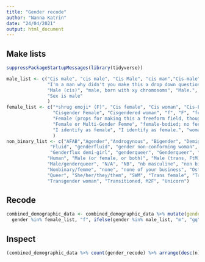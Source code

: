```yaml
---
title: "Gender recode"
author: "Nanna Katrin"
date: "24/04/2021"
output: html_document
---
```


## Make lists

```r
suppressPackageStartupMessages(library(tidyverse))

male_list <- c("Cis male", "cis male", "Cis Male", "cis man","Cis-male", "cisdude", "Cisgender male", "Dude",
               "I'm a man why didn't you make this a drop down question. You should of asked sex? And I would of answered yes please. Seriously how much text can this take?", "m", "M", "M|", "mail", "male", "Male", "MALE",
               "Male (cis)", "male, born with xy chromosoms", "Male.", "Malel", "Malr", "man", "Man",  "mtf", 
               "Sex is male"
               )
female_list <- c("*shrug emoji* (F)", "Cis female", "Cis woman", "Cis-Female", "Cis-woman", "cisgender female",
                 "Cisgender Female", "Cisgendered woman", "f", "F", "fem", "female", "Female", "Female (cisgender)",
                 "Female (props for making this a freeform field, though)", "Female assigned at birth", 
                 "Female or Multi-Gender Femme", "female-bodied; no feelings about gender", "female/woman", "fm",
                 "I identify as female", "I identify as female.", "woman", "Woman"
                 )
non_binary_list <- c("AFAB","Agender","Androgynous", "Bigender", "Demiguy", "Enby", "Female/gender non-binary.",
                "Fluid", "genderfluid", "gender non-conforming woman", "Genderfluid", "Genderfluid (born female)",
                "Genderflux demi-girl", "genderqueer", "Genderqueer", "genderqueer woman", "human",
               "Human", "Male (or female, or both)", "Male (trans, FtM)", "male 9:1 female, roughly", 
               "Male/genderqueer", "N/A", "NB", "nb masculine", "non binary", "non-binary", "Nonbinary",
               "Nonbinary/femme", "none", "none of your business", "Ostensibly Male", "Other", "Other/Transfeminine",
               "Queer", "She/her/they/them", "SWM", "Trans female", "Trans man", "Trans woman", "transgender",
               "Transgender woman", "Transitioned, M2F", "Unicorn")

```

## Recode

```r

combined_demographic_data <- combined_demographic_data %>% mutate(gender_recode = ifelse(
  gender %in% female_list, "f", ifelse(gender %in% male_list, "m", "gq"))) %>% select(1:10, gender_recode, everything())

```

## Inspect

```r

(combined_demographic_data %>% count(gender_recode) %>% arrange(desc(n)) %>% mutate(percentage = round((n/sum(n))*100, 2))) 

```




